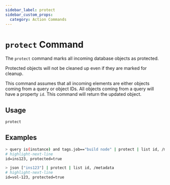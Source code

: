 ```yaml
---
sidebar_label: protect
sidebar_custom_props:
  category: Action Commands
---
```


# `protect` Command

The `protect` command marks all incoming database objects as protected.

Protected objects will not be cleaned up even if they are marked for cleanup.

This command assumes that all incoming elements are either objects coming from a query or object IDs. All objects coming from a query will have a property `id`. This command will return the updated object.

## Usage

```bash
protect
```

## Examples

```bash title="Query for and protect instances that are tagged with 'build node'"
> query is(instance) and tags.job=="build node" | protect | list id, /metadata
# highlight-next-line
​id=ins123, protected=true
```

```bash title="Protect a list of specific resources"
> json ["ins123"] | protect | list id, /metadata
# highlight-next-line
​id=vol-123, protected=true
```

